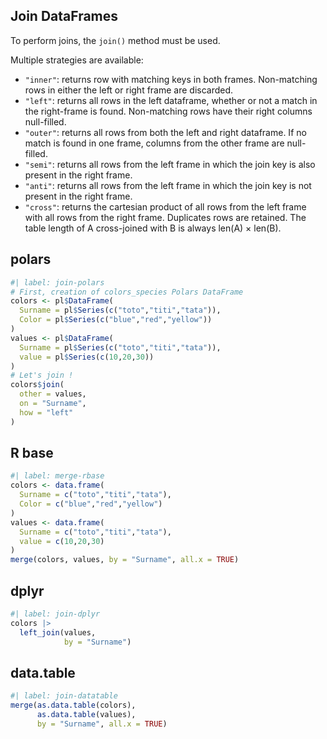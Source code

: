 ## Join DataFrames

To perform joins, the `join()` method must be used.  

Multiple strategies are available:  

- `"inner"`: returns row with matching keys in both frames. Non-matching rows in either the left or right frame are discarded.  
- `"left"`: returns all rows in the left dataframe, whether or not a match in the right-frame is found. Non-matching rows have their right columns null-filled.  
- `"outer"`: returns all rows from both the left and right dataframe. If no match is found in one frame, columns from the other frame are null-filled.  
- `"semi"`: returns all rows from the left frame in which the join key is also present in the right frame.  
- `"anti"`: returns all rows from the left frame in which the join key is not present in the right frame.
- `"cross"`: returns the cartesian product of all rows from the left frame with all rows from the right frame. Duplicates rows are retained. The table length of A cross-joined with B is always len(A) × len(B).

::: {.panel-tabset}
## polars

```r
#| label: join-polars
# First, creation of colors_species Polars DataFrame
colors <- pl$DataFrame(
  Surname = pl$Series(c("toto","titi","tata")),
  Color = pl$Series(c("blue","red","yellow"))
)
values <- pl$DataFrame(
  Surname = pl$Series(c("toto","titi","tata")),
  value = pl$Series(c(10,20,30))
)
# Let's join !
colors$join(
  other = values,
  on = "Surname",
  how = "left"
)
```

## R base

```r
#| label: merge-rbase
colors <- data.frame(
  Surname = c("toto","titi","tata"),
  Color = c("blue","red","yellow")
)
values <- data.frame(
  Surname = c("toto","titi","tata"),
  value = c(10,20,30)
)
merge(colors, values, by = "Surname", all.x = TRUE)
```

## dplyr

```r
#| label: join-dplyr
colors |>
  left_join(values,
            by = "Surname") 
```

## data.table

```r
#| label: join-datatable
merge(as.data.table(colors), 
      as.data.table(values), 
      by = "Surname", all.x = TRUE)
```
:::
